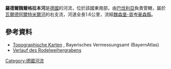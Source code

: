 {{Coord|49.12305|N|10.72076|E|display=title}}

'''羅德爾魏爾格拉本河'''是[[德國|德國]]的河流，位於該國東南部，由[[巴伐利亞|巴伐利亞]]負責管轄，屬於[[瓦爾德阿爾特米爾河|瓦爾德阿爾特米爾河]]的右支流，河道全長1.6公里，流經[[魏森堡-貢岑豪森縣|魏森堡-貢岑豪森縣]]。

==參考資料==
* [http://geoportal.bayern.de/bayernatlas/?x=2RgYT2iGt9hGht0RHc3xiDib3o8*xpn8asNoYyKBuMIutXVD2S2N6b29IcYLbSYqSACNyfbOxMkZNucFaBtGHUOuuEbuVZGy9wDE9J*h3ag&X=5443582.25&Y=4405865.67&zoom=11&lang=de&topic=bvv&bgLayer=tk&catalogNodes=122,1 Topographische Karten] {{Wayback|url=http://geoportal.bayern.de/bayernatlas/?x=2RgYT2iGt9hGht0RHc3xiDib3o8*xpn8asNoYyKBuMIutXVD2S2N6b29IcYLbSYqSACNyfbOxMkZNucFaBtGHUOuuEbuVZGy9wDE9J*h3ag&X=5443582.25&Y=4405865.67&zoom=11&lang=de&topic=bvv&bgLayer=tk&catalogNodes=122,1 |date=20210501071739 }}, Bayerisches Vermessungsamt (BayernAtlas)
* [http://geoportal.bayern.de/bayernatlas/?x=2RgYT2iGt9hGht0RHc3xiDib3o8*xpn8asNoYyKBuMIutXVD2S2N6b29IcYLbSYqSACNyfbOxMkZNucFaBtGHUOuuEbuVZGy9wDE9J*h3ag&X=5443582.25&Y=4405865.67&zoom=11&lang=de&topic=bvv&bgLayer=tk&catalogNodes=122,1 Verlauf des Rodelweihergrabens] {{Wayback|url=http://geoportal.bayern.de/bayernatlas/?x=2RgYT2iGt9hGht0RHc3xiDib3o8*xpn8asNoYyKBuMIutXVD2S2N6b29IcYLbSYqSACNyfbOxMkZNucFaBtGHUOuuEbuVZGy9wDE9J*h3ag&X=5443582.25&Y=4405865.67&zoom=11&lang=de&topic=bvv&bgLayer=tk&catalogNodes=122,1 |date=20210501071739 }}

{{Germany-geo-stub}}
[[Category:德國河流|Category:德國河流]]